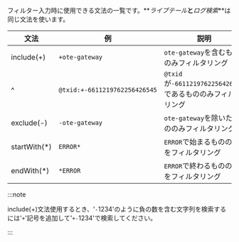 フィルター入力時に使用できる文法の一覧です。**_ライブテール_**と**_ログ検索_**は同じ文法を使います。

| 文法            | 例                             | 説明                                           |
| ------------- | ----------------------------- | -------------------------------------------- |
| include(+)    | `+ote-gateway`                | `ote-gateway`を含むもののみフィルタリング                  |
| ^             | `@txid:+-6611219762256426545` | `@txid`が`-6611219762256426545`であるもののみフィルタリング |
| exclude(-)    | `-ote-gateway`                | `ote-gateway`を除いたもののみフィルタリング                 |
| startWith(\*) | `ERROR*`                      | `ERROR`で始まるもののみをフィルタリング                      |
| endWith(\*)   | `*ERROR`                      | `ERROR`で終わるもののみをフィルタリング                      |

:::note

include(+)文法使用するとき、'`-`1234'のように負の数を含む文字列を検索するには'`+`'記号を追加して'`+-`1234'で検索してください。

:::
